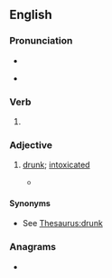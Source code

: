 ==English==

===Pronunciation===
* {{IPA|en|/ˈovəɹteɪkən/}}
* {{audio|en|En-us-overtaken.ogg|Audio (US)}}
*: {{rhymes|en|eɪkən}}

===Verb===
{{head|en|verb form}}

# {{past participle of|en|overtake|nocat=1}}

===Adjective===
{{en-adj}}

# {{lb|en|archaic}} [[drunk]]; [[intoxicated]]
#* {{quote-book|en|year=1863|author=Sheridan Le Fanu|title={{w|The House by the Churchyard}}|passage=Indeed, he was 'dithguthted' at his condition; and if upon the occasion just described he had allowed himself to be somewhat 'intoxicated with liquor,' I must aver that I do not recollect another instance in which this worthy little gentleman suffered himself to be similarly '''overtaken'''. Now and then a little '[[flashy]]' he might be, but nothing more serious—and rely upon it, this was no common virtue in those days.}}

====Synonyms====
* See [[Thesaurus:drunk]]

===Anagrams===
* {{anagrams|en|a=aeeknortv|taken over}}